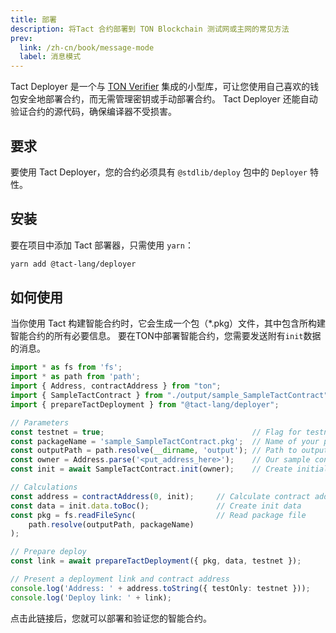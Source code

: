 ```yaml
---
title: 部署
description: 将Tact 合约部署到 TON Blockchain 测试网或主网的常见方法
prev:
  link: /zh-cn/book/message-mode
  label: 消息模式
---
```


Tact Deployer 是一个与 [TON Verifier](https://verifier.ton.org) 集成的小型库，可让您使用自己喜欢的钱包安全地部署合约，而无需管理密钥或手动部署合约。  Tact Deployer 还能自动验证合约的源代码，确保编译器不受损害。

## 要求

要使用 Tact Deployer，您的合约必须具有 `@stdlib/deploy` 包中的 `Deployer` 特性。

## 安装

要在项目中添加 Tact 部署器，只需使用 `yarn`：

```bash
yarn add @tact-lang/deployer
```

## 如何使用

当你使用 Tact 构建智能合约时，它会生成一个包（\*.pkg）文件，其中包含所构建智能合约的所有必要信息。 要在TON中部署智能合约，您需要发送附有`init`数据的消息。

```typescript
import * as fs from 'fs';
import * as path from 'path';
import { Address, contractAddress } from "ton";
import { SampleTactContract } from "./output/sample_SampleTactContract";
import { prepareTactDeployment } from "@tact-lang/deployer";

// Parameters
const testnet = true;                                 // Flag for testnet or mainnet
const packageName = 'sample_SampleTactContract.pkg';  // Name of your package to deploy
const outputPath = path.resolve(__dirname, 'output'); // Path to output directory
const owner = Address.parse('<put_address_here>');    // Our sample contract has an owner
const init = await SampleTactContract.init(owner);    // Create initial data for our contract

// Calculations
const address = contractAddress(0, init);     // Calculate contract address. MUST match with the address in the verifier
const data = init.data.toBoc();               // Create init data
const pkg = fs.readFileSync(                  // Read package file
    path.resolve(outputPath, packageName)
);

// Prepare deploy
const link = await prepareTactDeployment({ pkg, data, testnet });

// Present a deployment link and contract address
console.log('Address: ' + address.toString({ testOnly: testnet }));
console.log('Deploy link: ' + link);
```

点击此链接后，您就可以部署和验证您的智能合约。
